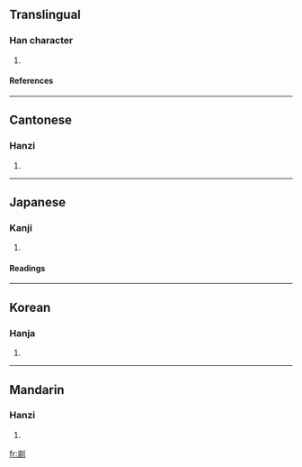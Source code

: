 ==Translingual==
===Han character===
{{Han char|rn=18|rad=刀|as=09|sn=11|four=2220<sub>0</sub>|canj=山月中弓 (UBLN)}}
# {{defn|Han}}
====References====
{{Han ref|kx=0142.170|dkj=02091|dj=0322.030|hdz=10348.070|uh=526C|ud=21100|bh=D46B|bd=54379}}
----
==Cantonese==
===Hanzi===
{{yue-hanzi|jyut=|y=dyun1}}
# {{defn|Cantonese}}
----
==Japanese==
===Kanji===
{{ja-kanji|grade=|rs=刀09}}
# {{defn|Japanese}} <!-- line may be deleted if/when POS headers are added --> 
====Readings====
{{ja-readings|on=[[たん]] (tan), [[せん]] (sen), [[せい]] (sei)|kun=[[たつ]] (tatsu), [[さばく]] (sabaku)}}
----
==Korean==
===Hanja===
{{ko-hanja|hangeul=단|rv=dan|mr=tan}}
# {{defn|Korean}}
----
==Mandarin==
===Hanzi===
{{cmn-hanzi|pin=[[duān]] ([[duan1]])|wg=tuan<sup>1</sup>}}
# {{defn|Mandarin}}

[[fr:剬]]